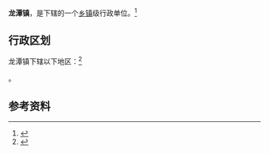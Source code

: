 {{中国乡级行政区|53/03/81/111/000}}

'''龙潭镇'''，是{{PRC admin/fullname|53/03/81/111/000|3}}下辖的一个[[乡镇|乡镇]]级行政单位。<ref>{{PRC admin/ref sgc|{{PRC admin/parent|53/03/81/111/000}}}}</ref>

== 行政区划 ==

龙潭镇下辖以下地区：<ref>{{PRC admin/ref sgc|53/03/81/111/000}}</ref>

{{PRC admin/children|53/03/81/111/000}}。

== 参考资料 ==

{{reflist}}

{{行政区划小作品}}
{{PRC admin/navcat|53/03/81/111/000}}